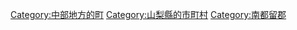 {{Commonscat|Fujikawaguchiko, Yamanashi}}
{{Catmore}}

{{DEFAULTSORT:Fujikawaguchiko}}
[[Category:中部地方的町|Category:中部地方的町]]
[[Category:山梨縣的市町村|Category:山梨縣的市町村]]
[[Category:南都留郡|Category:南都留郡]]